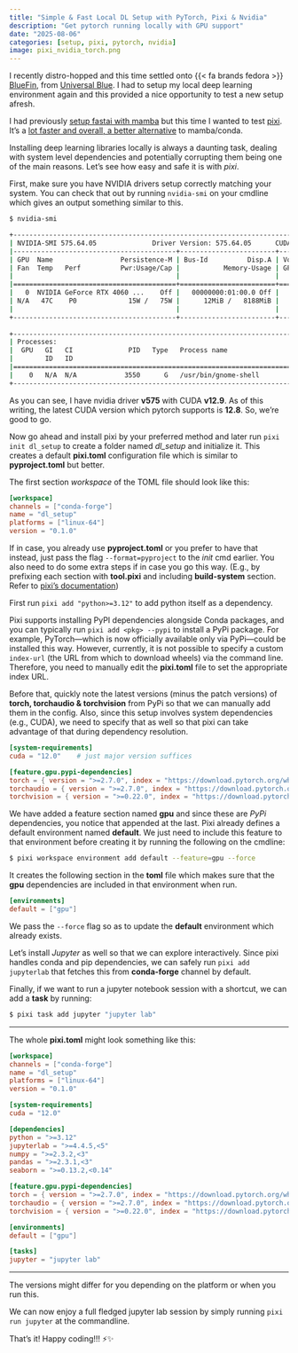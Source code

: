 ```yaml
---
title: "Simple & Fast Local DL Setup with PyTorch, Pixi & Nvidia"
description: "Get pytorch running locally with GPU support"
date: "2025-08-06"
categories: [setup, pixi, pytorch, nvidia]
image: pixi_nvidia_torch.png
---
```


I recently distro-hopped and this time settled onto {{< fa brands fedora >}} [BlueFin](https://projectbluefin.io), from [Universal Blue](https://universal-blue.org). I had to setup my local deep learning environment again and this provided a nice opportunity to test a new setup afresh.

I had previously [setup fastai with mamba](../fastai-env-setup/index.qmd) but this time I wanted to test [pixi](https://pixi.sh/). It's a [lot faster and overall, a better alternative](https://prefix.dev/blog/pixi_a_fast_conda_alternative) to mamba/conda.

Installing deep learning libraries locally is always a daunting task, dealing with system level dependencies and potentially corrupting them being one of the main reasons. Let's see how easy and safe it is with _pixi_.

First, make sure you have NVIDIA drivers setup correctly matching your system. You can check that out by running `nvidia-smi` on your cmdline which gives an output something similar to this.

```bash
$ nvidia-smi

+-----------------------------------------------------------------------------------------+
| NVIDIA-SMI 575.64.05              Driver Version: 575.64.05      CUDA Version: 12.9     |
|-----------------------------------------+------------------------+----------------------+
| GPU  Name                 Persistence-M | Bus-Id          Disp.A | Volatile Uncorr. ECC |
| Fan  Temp   Perf          Pwr:Usage/Cap |           Memory-Usage | GPU-Util  Compute M. |
|                                         |                        |               MIG M. |
|=========================================+========================+======================|
|   0  NVIDIA GeForce RTX 4060 ...    Off |   00000000:01:00.0 Off |                  N/A |
| N/A   47C    P0             15W /   75W |      12MiB /   8188MiB |      0%      Default |
|                                         |                        |                  N/A |
+-----------------------------------------+------------------------+----------------------+
                                                                                         
+-----------------------------------------------------------------------------------------+
| Processes:                                                                              |
|  GPU   GI   CI              PID   Type   Process name                        GPU Memory |
|        ID   ID                                                               Usage      |
|=========================================================================================|
|    0   N/A  N/A            3550      G   /usr/bin/gnome-shell                      2MiB |
+-----------------------------------------------------------------------------------------+
```

As you can see, I have nvidia driver **v575** with CUDA **v12.9**. As of this writing, the latest CUDA version which pytorch supports is **12.8**. So, we're good to go. 

Now go ahead and install pixi by your preferred method and later run `pixi init dl_setup` to create a folder named *dl_setup* and initialize it. This creates a default **pixi.toml** configuration file which is similar to **pyproject.toml** but better. 

The first section *workspace* of the TOML file should look like this:
```toml
[workspace]
channels = ["conda-forge"]
name = "dl_setup"
platforms = ["linux-64"]
version = "0.1.0"
```

::: {.callout-note}
If in case, you already use **pyproject.toml** or you prefer to have that instead, just pass the flag `--format=pyproject` to the _init_ cmd earlier. You also need to do some extra steps if in case you go this way. (E.g., by prefixing each section with **tool.pixi** and including **build-system** section. Refer to [pixi's documentation](https://pixi.sh/latest/python/tutorial/#pixitoml-and-pyprojecttoml)) 
:::

First run `pixi add "python>=3.12"` to add python itself as a dependency.

Pixi supports installing PyPI dependencies alongside Conda packages, and you can typically run `pixi add <pkg> --pypi` to install a PyPi package. For example, PyTorch—which is now officially available only via PyPi—could be installed this way. However, currently, it is not possible to specify a custom `index-url` (the URL from which to download wheels) via the command line. Therefore, you need to manually edit the **pixi.toml** file to set the appropriate index URL.

Before that, quickly note the latest versions (minus the patch versions) of **torch, torchaudio & torchvision** from PyPi so that we can manually add them in the config. Also, since this setup involves system dependencies (e.g., CUDA), we need to specify that as well so that pixi can take advantage of that during dependency resolution.

```toml
[system-requirements]                                         
cuda = "12.0"    # just major version suffices

[feature.gpu.pypi-dependencies]
torch = { version = ">=2.7.0", index = "https://download.pytorch.org/whl/cu128" }
torchaudio = { version = ">=2.7.0", index = "https://download.pytorch.org/whl/cu128" }
torchvision = { version = ">=0.22.0", index = "https://download.pytorch.org/whl/cu128" }
```

We have added a feature section named **gpu** and since these are _PyPi_ dependencies, you notice that appended at the last. Pixi already defines a default environment named **default**. We just need to include this feature to that environment before creating it by running the following on the cmdline:
```bash
$ pixi workspace environment add default --feature=gpu --force 
```
It creates the following section in the **toml** file which makes sure that the **gpu** dependencies are included in that environment when run.
```toml
[environments]
default = ["gpu"]
```
We pass the `--force` flag so as to update the **default** environment which already exists. 

Let's install _Jupyter_ as well so that we can explore interactively. Since pixi handles conda and pip dependencies, we can safely run `pixi add jupyterlab` that fetches this from **conda-forge** channel by default.

Finally, if we want to run a jupyter notebook session with a shortcut, we can add a **task** by running:
```bash
$ pixi task add jupyter "jupyter lab"
```

---

The whole **pixi.toml** might look something like this:
```toml
[workspace]
channels = ["conda-forge"]
name = "dl_setup"
platforms = ["linux-64"]
version = "0.1.0"

[system-requirements]
cuda = "12.0"

[dependencies]
python = ">=3.12"
jupyterlab = ">=4.4.5,<5"
numpy = ">=2.3.2,<3"
pandas = ">=2.3.1,<3"
seaborn = ">=0.13.2,<0.14"

[feature.gpu.pypi-dependencies]
torch = { version = ">=2.7.0", index = "https://download.pytorch.org/whl/cu128" }
torchaudio = { version = ">=2.7.0", index = "https://download.pytorch.org/whl/cu128" }
torchvision = { version = ">=0.22.0", index = "https://download.pytorch.org/whl/cu128" }

[environments]
default = ["gpu"]

[tasks]
jupyter = "jupyter lab"
```
---

The versions might differ for you depending on the platform or when you run this.

We can now enjoy a full fledged jupyter lab session by simply running `pixi run jupyter` at the commandline.

That's it! Happy coding!!! ⚡️✨
